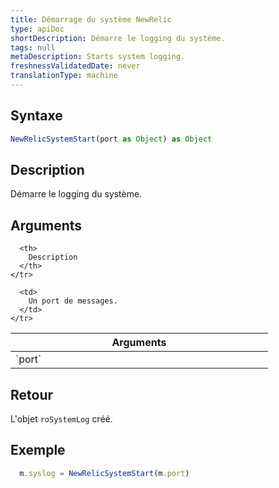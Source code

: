 ```yaml
---
title: Démarrage du système NewRelic
type: apiDoc
shortDescription: Démarre le logging du système.
tags: null
metaDescription: Starts system logging.
freshnessValidatedDate: never
translationType: machine
---
```


## Syntaxe

```js
NewRelicSystemStart(port as Object) as Object
```

## Description

Démarre le logging du système.

## Arguments

<table>
  <thead>
    <tr>
      <th width="25%">
        Arguments
      </th>

      <th>
        Description
      </th>
    </tr>
  </thead>

  <tbody>
    <tr>
      <td>
        `port`
      </td>

      <td>
        Un port de messages.
      </td>
    </tr>
  </tbody>
</table>

## Retour

L&apos;objet `roSystemLog` créé.

## Exemple

```js
  m.syslog = NewRelicSystemStart(m.port)
```